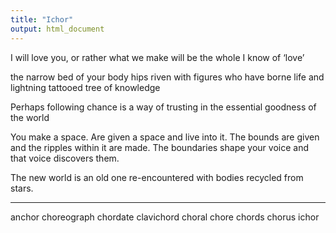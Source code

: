```yaml
---
title: "Ichor"
output: html_document
---
```


I will love you, or rather what we make 
will be the whole I know of 'love'


the narrow bed of your body
hips riven with figures
who have borne life and lightning
tattooed tree of knowledge



Perhaps following chance is a way
of trusting in the essential goodness of the world


You make a space.  Are given
a space and live into 
it.  The bounds are given
and the ripples within it 
are made.  The boundaries shape
your voice and that voice
discovers them.

The new world is an old one re-encountered
with bodies recycled from stars. 


---

anchor
choreograph
chordate
clavichord
choral
chore
chords
chorus
ichor